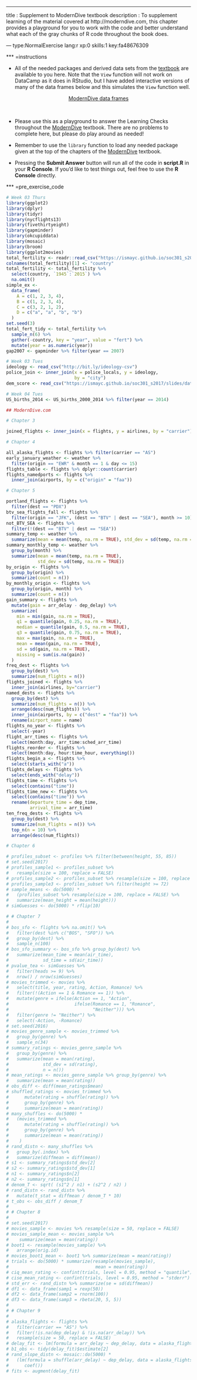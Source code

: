 ---
title       : Supplement to ModernDive textbook
description : To supplement learning of the material covered at http://moderndive.com, this chapter provides a playground for you to work with the code and better understand what each of the gray chunks of R code throughout the book does.

--- type:NormalExercise lang:r xp:0 skills:1 key:fa48676309


*** =instructions

- All of the needed packages and derived data sets from the [textbook](http://moderndive.com) are available to you here.  Note that the `View` function will not work on DataCamp as it does in RStudio, but I have added interactive versions of many of the data frames below and this simulates the `View` function well.

<center>
[ModernDive data frames](https://ismayc.github.io/Effective-Data-Storytelling-using-the-tidyverse/moderndive.html)
</center>

<br>

- Please use this as a playground to answer the Learning Checks throughout the [ModernDive](http://moderndive.com) textbook.  There are no problems to complete here, but please do play around as needed!

- Remember to use the `library` function to load any needed package given at the top of the chapters of the [ModernDive](http://moderndive.com) textbook.

- Pressing the **Submit Answer** button will run all of the code in **script.R** in your **R Console**.  If you'd like to test things out, feel free to use the **R Console** directly.

*** =pre_exercise_code
```r
# Week 03 Thurs
library(ggplot2)
library(dplyr)
library(tidyr)
library(nycflights13)
library(fivethirtyeight)
library(gapminder)
library(okcupiddata)
library(mosaic)
library(broom)
library(ggplot2movies)
total_fertility <- readr::read_csv("https://ismayc.github.io/soc301_s2017/slides/data/total_fertility.csv") 
colnames(total_fertility)[1] <- "country"
total_fertility <- total_fertility %>% 
  select(country, `1945`:`2015`) %>% 
  na.omit()
simple_ex <-
  data_frame(
    A = c(1, 2, 3, 4),
    B = c(1, 2, 3, 4),
    C = c(3, 2, 1, 2),
    D = c("a", "a", "b", "b")
  )
set.seed(3)
total_fert_tidy <- total_fertility %>% 
  sample_n(6) %>% 
  gather(-country, key = "year", value = "fert") %>% 
  mutate(year = as.numeric(year)) 
gap2007 <- gapminder %>% filter(year == 2007)

# Week 03 Tues
ideology <- read_csv("http://bit.ly/ideology-csv")
police_join <- inner_join(x = police_locals, y = ideology, 
                          by = "city")
dem_score <- read_csv("https://ismayc.github.io/soc301_s2017/slides/data/dem_score.csv")

# Week 04 Tues
US_births_2014 <- US_births_2000_2014 %>% filter(year == 2014)

## ModernDive.com

# Chapter 3

joined_flights <- inner_join(x = flights, y = airlines, by = "carrier")

# Chapter 4

all_alaska_flights <- flights %>% filter(carrier == "AS")
early_january_weather <- weather %>% 
  filter(origin == "EWR" & month == 1 & day <= 15)
flights_table <- flights %>% dplyr::count(carrier)
flights_namedports <- flights %>% 
  inner_join(airports, by = c("origin" = "faa"))

# Chapter 5

portland_flights <- flights %>% 
  filter(dest == "PDX")
btv_sea_flights_fall <- flights %>% 
  filter(origin == "JFK", (dest == "BTV" | dest == "SEA"), month >= 10)
not_BTV_SEA <- flights %>% 
  filter(!(dest == "BTV" | dest == "SEA"))
summary_temp <- weather %>% 
  summarize(mean = mean(temp, na.rm = TRUE), std_dev = sd(temp, na.rm = TRUE))
summary_monthly_temp <- weather %>% 
  group_by(month) %>% 
  summarize(mean = mean(temp, na.rm = TRUE), 
            std_dev = sd(temp, na.rm = TRUE))
by_origin <- flights %>% 
  group_by(origin) %>% 
  summarize(count = n())
by_monthly_origin <- flights %>% 
  group_by(origin, month) %>% 
  summarize(count = n())
gain_summary <- flights %>% 
  mutate(gain = arr_delay - dep_delay) %>% 
  summarize(
    min = min(gain, na.rm = TRUE),
    q1 = quantile(gain, 0.25, na.rm = TRUE),
    median = quantile(gain, 0.5, na.rm = TRUE),
    q3 = quantile(gain, 0.75, na.rm = TRUE),
    max = max(gain, na.rm = TRUE),
    mean = mean(gain, na.rm = TRUE),
    sd = sd(gain, na.rm = TRUE),
    missing = sum(is.na(gain))
  )
freq_dest <- flights %>% 
  group_by(dest) %>% 
  summarize(num_flights = n())
flights_joined <- flights %>% 
  inner_join(airlines, by="carrier")
named_dests <- flights %>%
  group_by(dest) %>%
  summarize(num_flights = n()) %>%
  arrange(desc(num_flights)) %>%
  inner_join(airports, by = c("dest" = "faa")) %>%
  rename(airport_name = name)
flights_no_year <- flights %>% 
  select(-year)
flight_arr_times <- flights %>% 
  select(month:day, arr_time:sched_arr_time)
flights_reorder <- flights %>% 
  select(month:day, hour:time_hour, everything())
flights_begin_a <- flights %>% 
  select(starts_with("a"))
flights_delays <- flights %>% 
  select(ends_with("delay"))
flights_time <- flights %>% 
  select(contains("time"))
flights_time_new <- flights %>% 
  select(contains("time")) %>% 
  rename(departure_time = dep_time,
         arrival_time = arr_time)
ten_freq_dests <- flights %>%
  group_by(dest) %>%
  summarize(num_flights = n()) %>%
  top_n(n = 10) %>%
  arrange(desc(num_flights))

# Chapter 6

# profiles_subset <- profiles %>% filter(between(height, 55, 85))
# set.seed(2017)
# profiles_sample1 <- profiles_subset %>%
#   resample(size = 100, replace = FALSE)
# profiles_sample2 <- profiles_subset %>% resample(size = 100, replace = FALSE)
# profiles_sample3 <- profiles_subset %>% filter(height >= 72)
# sample_means <- do(5000) *
#   (profiles_subset %>% resample(size = 100, replace = FALSE) %>%
#   summarize(mean_height = mean(height)))
# simGuesses <- do(5000) * rflip(10)

# # Chapter 7
# 
# bos_sfo <- flights %>% na.omit() %>% 
#   filter(dest %in% c("BOS", "SFO")) %>% 
#   group_by(dest) %>% 
#   sample_n(100)
# bos_sfo_summary <- bos_sfo %>% group_by(dest) %>% 
#   summarize(mean_time = mean(air_time),
#             sd_time = sd(air_time))
# pvalue_tea <- simGuesses %>%
#   filter(heads >= 9) %>%
#   nrow() / nrow(simGuesses)
# movies_trimmed <- movies %>% 
#   select(title, year, rating, Action, Romance) %>% 
#   filter(!(Action == 1 & Romance == 1)) %>% 
#   mutate(genre = ifelse(Action == 1, "Action",
#                         ifelse(Romance == 1, "Romance",
#                                "Neither"))) %>%
#   filter(genre != "Neither") %>%
#   select(-Action, -Romance)
# set.seed(2016)
# movies_genre_sample <- movies_trimmed %>% 
#   group_by(genre) %>%
#   sample_n(34)
# summary_ratings <- movies_genre_sample %>% 
#   group_by(genre) %>%
#   summarize(mean = mean(rating),
#             std_dev = sd(rating),
#             n = n())
# mean_ratings <- movies_genre_sample %>% group_by(genre) %>%
#   summarize(mean = mean(rating))
# obs_diff <- diff(mean_ratings$mean)
# shuffled_ratings <- movies_trimmed %>%
#      mutate(rating = shuffle(rating)) %>% 
#      group_by(genre) %>%
#      summarize(mean = mean(rating))
# many_shuffles <- do(5000) * 
#   (movies_trimmed %>%
#      mutate(rating = shuffle(rating)) %>% 
#      group_by(genre) %>%
#      summarize(mean = mean(rating))
#    )
# rand_distn <- many_shuffles %>%
#   group_by(.index) %>%
#   summarize(diffmean = diff(mean))
# s1 <- summary_ratings$std_dev[2]
# s2 <- summary_ratings$std_dev[1]
# n1 <- summary_ratings$n[2]
# n2 <- summary_ratings$n[1]
# denom_T <- sqrt( (s1^2 / n1) + (s2^2 / n2) )
# rand_distn <- rand_distn %>% 
#   mutate(t_stat = diffmean / denom_T * 10)
# t_obs <- obs_diff / denom_T
# 
# # Chapter 8
# 
# set.seed(2017)
# movies_sample <- movies %>% resample(size = 50, replace = FALSE)
# movies_sample_mean <- movies_sample %>% 
#    summarize(mean = mean(rating))
# boot1 <- resample(movies_sample) %>%
#   arrange(orig.id)
# movies_boot1_mean <- boot1 %>% summarize(mean = mean(rating))
# trials <- do(5000) * summarize(resample(movies_sample), 
#                                 mean = mean(rating))
# ciq_mean_rating <- confint(trials, level = 0.95, method = "quantile")
# cise_mean_rating <- confint(trials, level = 0.95, method = "stderr")
# std_err <- rand_distn %>% summarize(se = sd(diffmean))
# df1 <- data_frame(samp1 = rexp(50))
# df2 <- data_frame(samp2 = rnorm(100))
# df3 <- data_frame(samp3 = rbeta(20, 5, 5))
# 
# # Chapter 9
# 
# alaska_flights <- flights %>% 
#   filter(carrier == "AS") %>% 
#   filter(!is.na(dep_delay) & !is.na(arr_delay)) %>% 
#   resample(size = 50, replace = FALSE)
# delay_fit <- lm(formula = arr_delay ~ dep_delay, data = alaska_flights)
# b1_obs <- tidy(delay_fit)$estimate[2]
# rand_slope_distn <- mosaic::do(5000) *
#   (lm(formula = shuffle(arr_delay) ~ dep_delay, data = alaska_flights) %>%
#      coef())
# fits <- augment(delay_fit)
```
